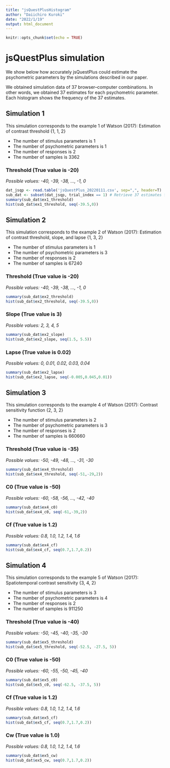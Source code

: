 ```yaml
---
title: "jsQuestPlusHistogram"
author: "Daiichiro Kuroki"
date: "2022/1/19"
output: html_document
---
```


```r
knitr::opts_chunk$set(echo = TRUE)
```

# jsQuestPlus simulation

We show below how accurately jsQuestPlus could estimate the psychometric parameters by the simulations described in our paper.

We obtained simulation data of 37 browser–computer combinations. In other words, we obtained 37 estimates for each psychometric parameter. Each histogram shows the frequency of the 37 estimates.

## Simulation 1

This simulation corresponds to the example 1 of Watson (2017): Estimation of contrast threshold {1, 1, 2}

- The number of stimulus parameters is 1
- The number of psychometric parameters is 1
- The number of responses is 2
- The number of samples is 3362

### Threshold (True value is -20)

*Possible values: -40, -39, -38, ..., -1, 0*

```r
dat_jsqp <- read.table('jsQuestPlus_20220111.csv', sep=",", header=T) 
sub_dat <- subset(dat_jsqp, trial_index == 1) # Retrieve 37 estimates from raw data.
summary(sub_dat$ex1_threshold)
hist(sub_dat$ex1_threshold, seq(-39.5,0))
```

## Simulation 2

This simulation corresponds to the example 2 of Watson (2017): Estimation of contrast threshold, slope, and lapse {1, 3, 2} 

- The number of stimulus parameters is 1
- The number of psychometric parameters is 3
- The number of responses is 2
- The number of samples is 67240

### Threshold (True value is -20)

*Possible values: -40, -39, -38, ..., -1, 0*

```r
summary(sub_dat$ex2_threshold)
hist(sub_dat$ex2_threshold, seq(-39.5,0))
```

### Slope (True value is 3)

*Possible values: 2, 3, 4, 5*

```r
summary(sub_dat$ex2_slope)
hist(sub_dat$ex2_slope, seq(1.5, 5.5))
```


### Lapse (True value is 0.02)

*Possible values: 0, 0.01, 0.02, 0.03, 0.04*

```r
summary(sub_dat$ex2_lapse)
hist(sub_dat$ex2_lapse, seq(-0.005,0.045,0.01))
```

## Simulation 3

This simulation corresponds to the example 4 of Watson (2017): Contrast sensitivity function {2, 3, 2}

- The number of stimulus parameters is 2
- The number of psychometric parameters is 3
- The number of responses is 2
- The number of samples is 660660

### Threshold (True value is -35)

*Possible values: -50, -49, -48, ..., -31, -30*

```r
summary(sub_dat$ex4_threshold)
hist(sub_dat$ex4_threshold, seq(-51,-29,2))
```

### C0 (True value is -50)

*Possible values: -60, -58, -56, ..., -42, -40*

```r
summary(sub_dat$ex4_c0)
hist(sub_dat$ex4_c0, seq(-61,-39,2))
```

### Cf (True value is 1.2)

*Possible values: 0.8, 1.0, 1.2, 1.4, 1.6*

```r
summary(sub_dat$ex4_cf)
hist(sub_dat$ex4_cf, seq(0.7,1.7,0.2))
```

## Simulation 4

This simulation corresponds to the example 5 of Watson (2017): Spatiotemporal contrast sensitivity {3, 4, 2} 

- The number of stimulus parameters is 3
- The number of psychometric parameters is 4
- The number of responses is 2
- The number of samples is 911250

### Threshold (True value is -40)

*Possible values: -50, -45, -40, -35, -30*

```r
summary(sub_dat$ex5_threshold)
hist(sub_dat$ex5_threshold, seq(-52.5, -27.5, 5))
```

### C0 (True value is -50)

*Possible values: -60, -55, -50, -45, -40*

```r
summary(sub_dat$ex5_c0)
hist(sub_dat$ex5_c0, seq(-62.5, -37.5, 5))
```

### Cf (True value is 1.2)

*Possible values: 0.8, 1.0, 1.2, 1.4, 1.6*

```r
summary(sub_dat$ex5_cf)
hist(sub_dat$ex5_cf, seq(0.7,1.7,0.2))
```

### Cw (True value is 1.0)

*Possible values: 0.8, 1.0, 1.2, 1.4, 1.6*

```r
summary(sub_dat$ex5_cw)
hist(sub_dat$ex5_cw, seq(0.7,1.7,0.2))
```
